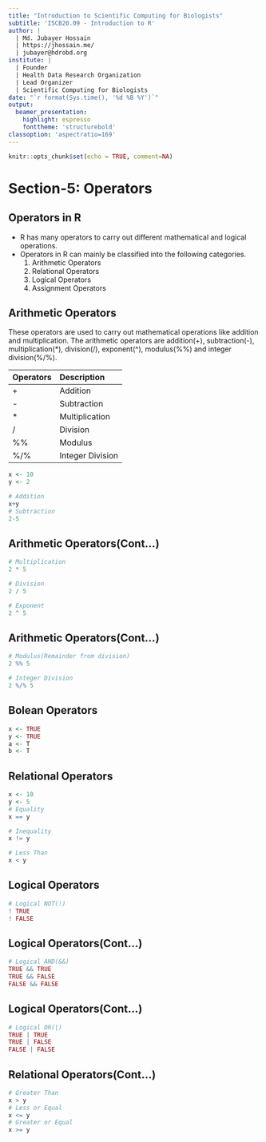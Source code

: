 ```yaml
---
title: "Introduction to Scientific Computing for Biologists"
subtitle: 'ISCB20.09 - Introduction to R'
author: | 
  | Md. Jubayer Hossain
  | https://jhossain.me/
  | jubayer@hdrobd.org 
institute: | 
  | Founder 
  | Health Data Research Organization
  | Lead Organizer
  | Scientific Computing for Biologists 
date: "`r format(Sys.time(), '%d %B %Y')`"
output: 
  beamer_presentation:
    highlight: espresso
    fonttheme: 'structurebold'
classoption: 'aspectratio=169'
---
```


```r
knitr::opts_chunk$set(echo = TRUE, comment=NA)
```
# Section-5: Operators

## Operators in R{.t}
- R has many operators to carry out different mathematical and logical operations.
- Operators in R can mainly be classified into the following categories. 
  1. Arithmetic Operators 
  2. Relational Operators
  3. Logical Operators 
  4. Assignment Operators 

## Arithmetic Operators{.t}
These operators are used to carry out mathematical operations like addition and multiplication. The arithmetic operators are addition(+), subtraction(-), multiplication(*), division(/),  exponent(^), modulus(%%) and integer division(%/%). 

|Operators | Description|
|----------|:-----------|
|+|Addition|
|-|Subtraction|
|*|Multiplication| 
|/|Division | 
|%%|Modulus |
|%/%|Integer Division |



```r
x <- 10 
y <- 2 
```


```r
# Addition
x+y
# Subtraction
2-5
```


## Arithmetic Operators(Cont...){.t}
```r
# Multiplication
2 * 5 

# Division
2 / 5 

# Exponent 
2 ^ 5
```

## Arithmetic Operators(Cont...){.t}

```r
# Modulus(Remainder from division)
2 %% 5

# Integer Division 
2 %/% 5
```

## Bolean Operators{.t}
```r
x <- TRUE 
y <- TRUE 
a <- T 
b <- T 
```



## Relational Operators{.t}
```r
x <- 10
y <- 5 
# Equality 
x == y 

# Inequality
x != y 

# Less Than 
x < y 
```

## Logical Operators{.t}
```r
# Logical NOT(!)
! TRUE
! FALSE   
```
## Logical Operators(Cont...){.t}
```r
# Logical AND(&&)
TRUE && TRUE
TRUE && FALSE 
FALSE && FALSE 
```

## Logical Operators(Cont...){.t}
```r
# Logical OR(|)
TRUE | TRUE 
TRUE | FALSE 
FALSE | FALSE    
```


## Relational Operators(Cont...){.t}
```r
# Greater Than 
x > y 
# Less or Equal 
x <= y 
# Greater or Equal
x >= y 
```